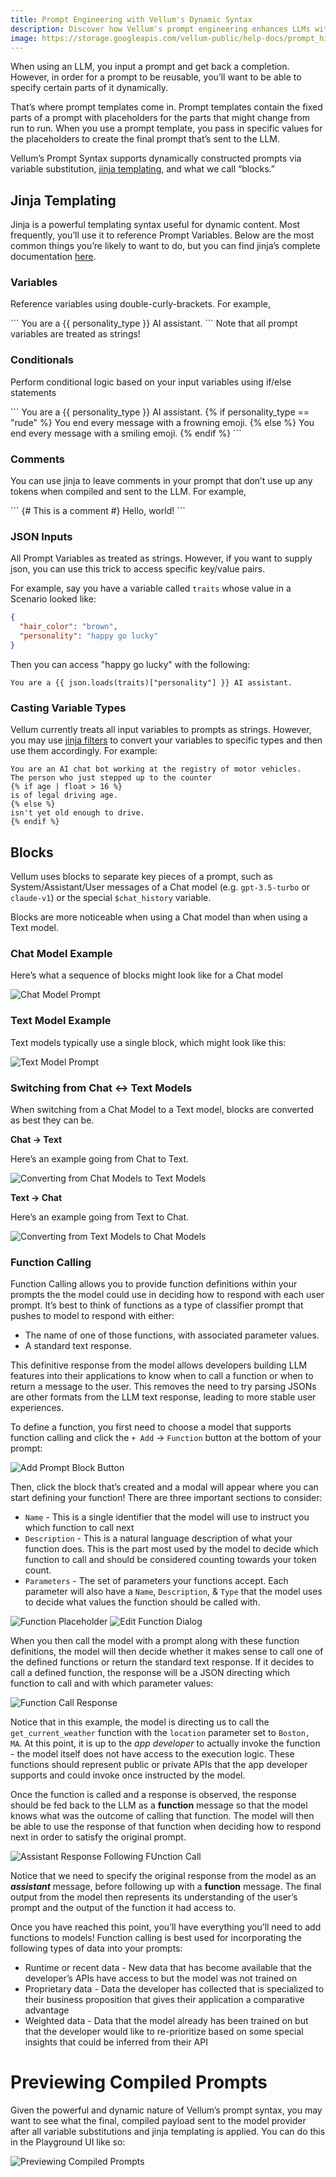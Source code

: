 ```yaml
---
title: Prompt Engineering with Vellum's Dynamic Syntax
description: Discover how Vellum's prompt engineering enhances LLMs with dynamic templates, jinja templating, and function calling for smarter prompts.
image: https://storage.googleapis.com/vellum-public/help-docs/prompt_history.png
---
```


When using an LLM, you input a prompt and get back a completion.
However, in order for a prompt to be reusable, you’ll want to
be able to specify certain parts of it dynamically.

That’s where prompt templates come in. Prompt templates contain
the fixed parts of a prompt with placeholders for the parts that
might change from run to run. When you use a prompt template,
you pass in specific values for the placeholders to create
the final prompt that’s sent to the LLM.

Vellum’s Prompt Syntax supports dynamically constructed
prompts via variable substitution, [jinja templating](https://jinja.palletsprojects.com/en/3.1.x/templates/),
and what we call “blocks.”

## Jinja Templating

Jinja is a powerful templating syntax useful for dynamic content.
Most frequently, you’ll use it to reference Prompt Variables.
Below are the most common things you’re likely to want to do,
but you can find jinja’s complete documentation
[here](https://jinja.palletsprojects.com/en/3.1.x/templates/).

### Variables

Reference variables using double-curly-brackets. For example,

<CodeBlock title="Reference Variables">
  ``` You are a {{ personality_type }} AI assistant. ```
</CodeBlock>

<Callout intent="warning">
  Note that all prompt variables are treated as strings!
</Callout>

### Conditionals

Perform conditional logic based on your input variables using if/else statements

<CodeBlock title="Conditional Example">
```
You are a {{ personality_type }} AI assistant.
{% if personality_type == "rude" %}
You end every message with a frowning emoji.
{% else %}
You end every message with a smiling emoji.
{% endif %}
```
</CodeBlock>

### Comments

You can use jinja to leave comments in your prompt that don’t use up any
tokens when compiled and sent to the LLM. For example,

<CodeBlock title="Comment Example">
```
{# This is a comment #}
Hello, world!
```
</CodeBlock>

### JSON Inputs

All Prompt Variables as treated as strings. However, if you want to supply json, you can use this trick to access specific key/value pairs.

For example, say you have a variable called `traits` whose value in a Scenario looked like:

```json
{
  "hair_color": "brown",
  "personality": "happy go lucky"
}
```

Then you can access "happy go lucky" with the following:

```
You are a {{ json.loads(traits)["personality"] }} AI assistant.

```

### Casting Variable Types

Vellum currently treats all input variables to prompts as strings. However, you may use [jinja filters](https://jinja.palletsprojects.com/en/3.1.x/templates/#list-of-builtin-filters) to convert your variables to specific types and then use them accordingly. For example:

```
You are an AI chat bot working at the registry of motor vehicles.
The person who just stepped up to the counter
{% if age | float > 16 %}
is of legal driving age.
{% else %}
isn't yet old enough to drive.
{% endif %}
```

## Blocks

Vellum uses blocks to separate key pieces of a prompt, such as System/Assistant/User messages of a Chat model (e.g. `gpt-3.5-turbo` or `claude-v1`) or the special `$chat_history` variable.

Blocks are more noticeable when using a Chat model than when using a Text model.

### Chat Model Example

Here’s what a sequence of blocks might look like for a Chat model

![Chat Model Prompt](https://storage.googleapis.com/vellum-public/help-docs/chat_model_example.png)

### Text Model Example

Text models typically use a single block, which might look like this:

![Text Model Prompt](https://storage.googleapis.com/vellum-public/help-docs/text_model_example.png)

### Switching from Chat ↔ Text Models

When switching from a Chat Model to a Text model, blocks are converted as best they can be.

**Chat → Text**

Here’s an example going from Chat to Text.

![Converting from Chat Models to Text Models](https://storage.googleapis.com/vellum-public/help-docs/chat_to_text_conversion.png)

**Text → Chat**

Here’s an example going from Text to Chat.

![Converting from Text Models to Chat Models](https://storage.googleapis.com/vellum-public/help-docs/text_to_chat_conversion.png)


### Function Calling
Function Calling allows you to provide function definitions within your prompts the the model could use in deciding how to respond with each user prompt. It’s best to think of functions as a type of classifier prompt that pushes to model to respond with either:

- The name of one of those functions, with associated parameter values.
- A standard text response.

This definitive response from the model allows developers building LLM features into their applications to know when to call a function or when to return a message to the user. This removes the need to try parsing JSONs are other formats from the LLM text response, leading to more stable user experiences.

To define a function, you first need to choose a model that supports function calling and click the `+ Add` → `Function` button at the bottom of your prompt:

![Add Prompt Block Button](https://storage.googleapis.com/vellum-public/help-docs/add_prompt_block_button.png)

Then, click the block that’s created and a modal will appear where you can start defining your function! There are three important sections to consider:

- `Name` - This is a single identifier that the model will use to instruct you which function to call next
- `Description` - This is a natural language description of what your function does. This is the part most used by the model to decide which function to call and should be considered counting towards your token count.
- `Parameters` - The set of parameters your functions accept. Each parameter will also have a `Name`, `Description`, & `Type` that the model uses to decide what values the function should be called with.

![Function Placeholder](https://storage.googleapis.com/vellum-public/help-docs/function_placeholder.png)
![Edit Function Dialog](https://storage.googleapis.com/vellum-public/help-docs/edit_function_dialog.png)

When you then call the model with a prompt along with these function definitions, the model will then decide whether it makes sense to call one of the defined functions or return the standard text response. If it decides to call a defined function, the response will be a JSON directing which function to call and with which parameter values:

![Function Call Response](https://storage.googleapis.com/vellum-public/help-docs/function_call_response.png)

Notice that in this example, the model is directing us to call the `get_current_weather` function with the `location` parameter set to `Boston, MA`. At this point, it is up to the _app developer_ to actually invoke the function - the model itself does not have access to the execution logic. These functions should represent public or private APIs that the app developer supports and could invoke once instructed by the model.

Once the function is called and a response is observed, the response should be fed back to the LLM as a ********function******** message so that the model knows what was the outcome of calling that function. The model will then be able to use the response of that function when deciding how to respond next in order to satisfy the original prompt.

![Assistant Response Following FUnction Call](https://storage.googleapis.com/vellum-public/help-docs/assistant_response_following_function.png)

Notice that we need to specify the original response from the model as an *********assistant********* message, before following up with a ********function******** message. The final output from the model then represents its understanding of the user’s prompt and the output of the function it had access to.

Once you have reached this point, you’ll have everything you’ll need to add functions to models! Function calling is best used for incorporating the following types of data into your prompts:

- Runtime or recent data - New data that has become available that the developer’s APIs have access to but the model was not trained on
- Proprietary data - Data the developer has collected that is specialized to their business proposition that gives their application a comparative advantage
- Weighted data - Data that the model already has been trained on but that the developer would like to re-prioritize based on some special insights that could be inferred from their API


# Previewing Compiled Prompts

Given the powerful and dynamic nature of Vellum’s prompt syntax, you may want to see what the final, compiled payload sent to the model provider after all variable substitutions and jinja templating is applied. You can do this in the Playground UI like so:

![Previewing Compiled Prompts](https://storage.googleapis.com/vellum-public/help-docs/previewing_compiled_prompts.gif)
